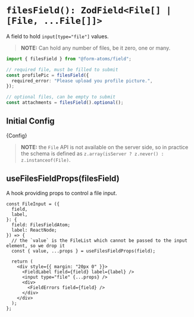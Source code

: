 

<Meta title="fields/filesField" of={FilesFieldStories} />

# `filesField(): ZodField<File[] | [File, ...File[]]>`

A field to hold `input[type="file"]` values.

> **NOTE:** Can hold any number of files, be it zero, one or many.

```ts
import { filesField } from "@form-atoms/field";

// required file, must be filled to submit
const profilePic = filesField({
  required_error: "Please upload you profile picture.",
});

// optional files, can be empty to submit
const attachments = filesField().optional();
```

## Initial Config

<Markdown>{Config}</Markdown>

> **NOTE:** the `File` API is not available on the server side, so in practice the schema is defined as `z.array(isServer ? z.never() : z.instanceof(File)`.

## useFilesFieldProps(filesField)

A hook providing props to control a file input.

```tsx
const FileInput = ({
  field,
  label,
}: {
  field: FilesFieldAtom;
  label: ReactNode;
}) => {
  // the `value` is the FileList which cannot be passed to the input element, so we drop it
  const { value, ...props } = useFilesFieldProps(field);

  return (
    <div style={{ margin: "20px 0" }}>
      <FieldLabel field={field} label={label} />
      <input type="file" {...props} />
      <div>
        <FieldErrors field={field} />
      </div>
    </div>
  );
};
```

<Stories />
